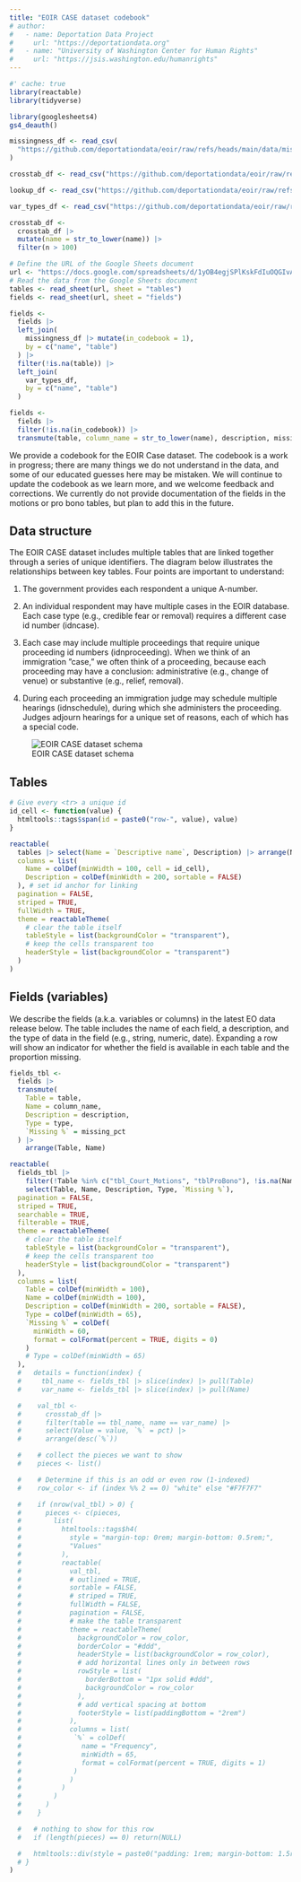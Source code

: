 ```yaml
---
title: "EOIR CASE dataset codebook"
# author:
#   - name: Deportation Data Project
#     url: "https://deportationdata.org"
#   - name: "University of Washington Center for Human Rights"
#     url: "https://jsis.washington.edu/humanrights"
---
```


```r
#' cache: true
library(reactable)
library(tidyverse)

library(googlesheets4)
gs4_deauth()
```

```r
missingness_df <- read_csv(
  "https://github.com/deportationdata/eoir/raw/refs/heads/main/data/missingness_by_field.csv"
)

crosstab_df <- read_csv("https://github.com/deportationdata/eoir/raw/refs/heads/main/data/value_frequencies_by_field.csv")

lookup_df <- read_csv("https://github.com/deportationdata/eoir/raw/refs/heads/main/data/lookup_tables_combined.csv")

var_types_df <- read_csv("https://github.com/deportationdata/eoir/raw/refs/heads/main/data/variable_types.csv")

crosstab_df <-
  crosstab_df |> 
  mutate(name = str_to_lower(name)) |> 
  filter(n > 100)

# Define the URL of the Google Sheets document
url <- "https://docs.google.com/spreadsheets/d/1yOB4egjSPlKskFdIuOQGIvAMnhl9EXnx3n9WoVPl1bI/edit?gid=1096757048#gid=1096757048"
# Read the data from the Google Sheets document
tables <- read_sheet(url, sheet = "tables")
fields <- read_sheet(url, sheet = "fields")

fields <-
  fields |>
  left_join(
    missingness_df |> mutate(in_codebook = 1),
    by = c("name", "table")
  ) |>
  filter(!is.na(table)) |> 
  left_join(
    var_types_df,
    by = c("name", "table")
  )

fields <-
  fields |>
  filter(!is.na(in_codebook)) |>
  transmute(table, column_name = str_to_lower(name), description, missing_pct, type)  
```

We provide a codebook for the EOIR Case dataset. The codebook is a work in progress; there are many things we do not understand in the data, and some of our educated guesses here may be mistaken. We will continue to update the codebook as we learn more, and we welcome feedback and corrections. We currently do not provide documentation of the fields in the motions or pro bono tables, but plan to add this in the future.

## Data structure

The EOIR CASE dataset includes multiple tables that are linked together through a series of unique identifiers. The diagram below illustrates the relationships between key tables. Four points are important to understand:

1. The government provides each respondent a unique A-number. 

2. An individual respondent may have multiple cases in the EOIR database. Each case type (e.g., credible fear or removal) requires a different case id number (idncase).

3. Each case may include multiple proceedings that require unique proceeding id numbers (idnproceeding). When we think of an immigration ”case,” we often think of a proceeding, because each proceeding may have a conclusion:  administrative (e.g., change of venue) or substantive (e.g., relief, removal). 

4. During each proceeding an immigration judge may schedule multiple hearings (idnschedule), during which she administers the proceeding. Judges adjourn hearings for a unique set of reasons, each of which has a special code.

![EOIR CASE dataset schema](/img/eoir-diagram.png)

## Tables 

```r
# Give every <tr> a unique id
id_cell <- function(value) {
  htmltools::tags$span(id = paste0("row-", value), value)
}

reactable(
  tables |> select(Name = `Descriptive name`, Description) |> arrange(Name),
  columns = list(
    Name = colDef(minWidth = 100, cell = id_cell),
    Description = colDef(minWidth = 200, sortable = FALSE)
  ), # set id anchor for linking
  pagination = FALSE,
  striped = TRUE,
  fullWidth = TRUE,
  theme = reactableTheme(
    # clear the table itself
    tableStyle = list(backgroundColor = "transparent"),
    # keep the cells transparent too
    headerStyle = list(backgroundColor = "transparent")
  )
)
```

## Fields (variables)

We describe the fields (a.k.a. variables or columns) in the latest EO data release below. The table includes the name of each field, a description, and the type of data in the field (e.g., string, numeric, date). Expanding a row will show an indicator for whether the field is available in each table and the proportion missing. 

:::{.column-page-inset-right}

```r
fields_tbl <-
  fields |>
  transmute(
    Table = table,
    Name = column_name,
    Description = description,
    Type = type,
    `Missing %` = missing_pct
  ) |>
    arrange(Table, Name) 

reactable(
  fields_tbl |>
    filter(!Table %in% c("tbl_Court_Motions", "tblProBono"), !is.na(Name)) |> 
    select(Table, Name, Description, Type, `Missing %`),
  pagination = FALSE,
  striped = TRUE,
  searchable = TRUE,
  filterable = TRUE,
  theme = reactableTheme(
    # clear the table itself
    tableStyle = list(backgroundColor = "transparent"),
    # keep the cells transparent too
    headerStyle = list(backgroundColor = "transparent")
  ),
  columns = list(
    Table = colDef(minWidth = 100),
    Name = colDef(minWidth = 100),
    Description = colDef(minWidth = 200, sortable = FALSE),
    Type = colDef(minWidth = 65),
    `Missing %` = colDef(
      minWidth = 60,
      format = colFormat(percent = TRUE, digits = 0)
    )
    # Type = colDef(minWidth = 65)
  ),
  #   details = function(index) {
  #     tbl_name <- fields_tbl |> slice(index) |> pull(Table)
  #     var_name <- fields_tbl |> slice(index) |> pull(Name)

  #    val_tbl <- 
  #      crosstab_df |>
  #      filter(table == tbl_name, name == var_name) |>
  #      select(Value = value, `%` = pct) |>
  #      arrange(desc(`%`)) 

  #    # collect the pieces we want to show
  #    pieces <- list()

  #    # Determine if this is an odd or even row (1-indexed)
  #    row_color <- if (index %% 2 == 0) "white" else "#F7F7F7"

  #    if (nrow(val_tbl) > 0) {
  #      pieces <- c(pieces,
  #        list(
  #          htmltools::tags$h4(
  #            style = "margin-top: 0rem; margin-bottom: 0.5rem;",
  #            "Values"
  #          ),
  #          reactable(
  #            val_tbl,
  #            # outlined = TRUE,
  #            sortable = FALSE,
  #            # striped = TRUE,
  #            fullWidth = FALSE,
  #            pagination = FALSE,
  #            # make the table transparent
  #            theme = reactableTheme(
  #              backgroundColor = row_color,
  #              borderColor = "#ddd",
  #              headerStyle = list(backgroundColor = row_color),
  #              # add horizontal lines only in between rows
  #              rowStyle = list(
  #                borderBottom = "1px solid #ddd",
  #                backgroundColor = row_color
  #              ),
  #              # add vertical spacing at bottom
  #              footerStyle = list(paddingBottom = "2rem")
  #            ),
  #            columns = list(
  #             `%` = colDef(
  #               name = "Frequency",
  #               minWidth = 65,
  #               format = colFormat(percent = TRUE, digits = 1)
  #             )
  #            )
  #          )
  #        )
  #      )
  #    }

  #   # nothing to show for this row
  #   if (length(pieces) == 0) return(NULL)

  #   htmltools::div(style = paste0("padding: 1rem; margin-bottom: 1.5rem; background-color: ", row_color, ";"), htmltools::tagList(pieces))
  # }
)
```
:::

<!-- ## Fields (variables) in previous data releases

:::{.column-page-inset-right}

```r
reactable(
  fields_unused |>
    select(Table = table, Name = column_name, Description = description, Type = type) |> 
    arrange(Table, Name),
  pagination = FALSE,
  striped = TRUE,
  searchable = TRUE,
  filterable = TRUE,
  theme = reactableTheme(
    # clear the table itself
    tableStyle = list(backgroundColor = "transparent"),
    # keep the cells transparent too
    headerStyle = list(backgroundColor = "transparent")
  ),
  columns = list(
    Table = colDef(minWidth = 100),
    Name = colDef(minWidth = 100),
    Description = colDef(minWidth = 200, sortable = FALSE)
  )
)
```

::: -->